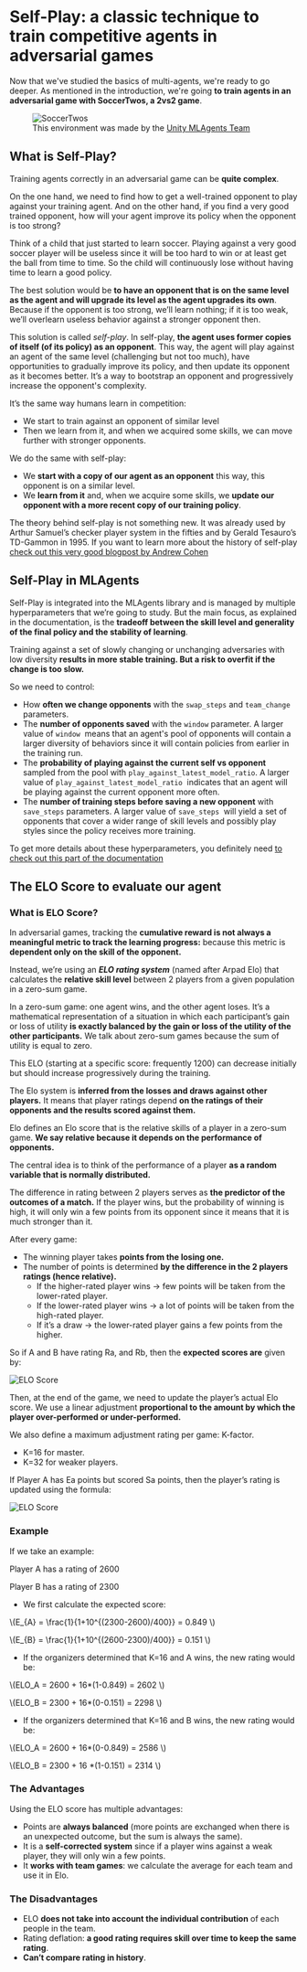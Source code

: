 # Self-Play: a classic technique to train competitive agents in adversarial games

Now that we've studied the basics of multi-agents, we're ready to go deeper. As mentioned in the introduction, we're going **to train agents in an adversarial game with SoccerTwos, a 2vs2 game**.

<figure>
<img src="https://huggingface.co/datasets/huggingface-deep-rl-course/course-images/resolve/main/en/unit10/soccertwos.gif" alt="SoccerTwos"/>

<figcaption>This environment was made by the <a href="https://github.com/Unity-Technologies/ml-agents">Unity MLAgents Team</a></figcaption>

</figure>

## What is Self-Play?

Training agents correctly in an adversarial game can be **quite complex**.

On the one hand, we need to find how to get a well-trained opponent to play against your training agent. And on the other hand, if you find a very good trained opponent, how will your agent improve its policy when the opponent is too strong?

Think of a child that just started to learn soccer. Playing against a very good soccer player will be useless since it will be too hard to win or at least get the ball from time to time. So the child will continuously lose without having time to learn a good policy.

The best solution would be **to have an opponent that is on the same level as the agent and will upgrade its level as the agent upgrades its own**. Because if the opponent is too strong, we’ll learn nothing; if it is too weak, we’ll overlearn useless behavior against a stronger opponent then.

This solution is called *self-play*. In self-play, **the agent uses former copies of itself (of its policy) as an opponent**. This way, the agent will play against an agent of the same level (challenging but not too much), have opportunities to gradually improve its policy, and then update its opponent as it becomes better. It’s a way to bootstrap an opponent and progressively increase the opponent's complexity.

It’s the same way humans learn in competition:

- We start to train against an opponent of similar level
- Then we learn from it, and when we acquired some skills, we can move further with stronger opponents.

We do the same with self-play:

- We **start with a copy of our agent as an opponent** this way, this opponent is on a similar level.
- We **learn from it** and, when we acquire some skills, we **update our opponent with a more recent copy of our training policy**.

The theory behind self-play is not something new. It was already used by Arthur Samuel’s checker player system in the fifties and by Gerald Tesauro’s TD-Gammon in 1995. If you want to learn more about the history of self-play [check out this very good blogpost by Andrew Cohen](https://blog.unity.com/technology/training-intelligent-adversaries-using-self-play-with-ml-agents)

## Self-Play in MLAgents

Self-Play is integrated into the MLAgents library and is managed by multiple hyperparameters that we’re going to study. But the main focus, as explained in the documentation, is the **tradeoff between the skill level and generality of the final policy and the stability of learning**.

Training against a set of slowly changing or unchanging adversaries with low diversity **results in more stable training. But a risk to overfit if the change is too slow.**

So we need to control:

- How **often we change opponents** with the `swap_steps` and `team_change` parameters.
- The **number of opponents saved** with the `window` parameter. A larger value of `window`
 means that an agent's pool of opponents will contain a larger diversity of behaviors since it will contain policies from earlier in the training run.
- The **probability of playing against the current self vs opponent** sampled from the pool with `play_against_latest_model_ratio`. A larger value of `play_against_latest_model_ratio`
 indicates that an agent will be playing against the current opponent more often.
- The **number of training steps before saving a new opponent** with `save_steps` parameters. A larger value of `save_steps`
 will yield a set of opponents that cover a wider range of skill levels and possibly play styles since the policy receives more training.

To get more details about these hyperparameters, you definitely need [to check out this part of the documentation](https://github.com/Unity-Technologies/ml-agents/blob/develop/docs/Training-Configuration-File.md#self-play)


## The ELO Score to evaluate our agent

### What is ELO Score?

In adversarial games, tracking the **cumulative reward is not always a meaningful metric to track the learning progress:** because this metric is **dependent only on the skill of the opponent.**

Instead, we’re using an ***ELO rating system*** (named after Arpad Elo) that calculates the **relative skill level** between 2 players from a given population in a zero-sum game.

In a zero-sum game: one agent wins, and the other agent loses. It’s a mathematical representation of a situation in which each participant’s gain or loss of utility **is exactly balanced by the gain or loss of the utility of the other participants.** We talk about zero-sum games because the sum of utility is equal to zero.

This ELO (starting at a specific score: frequently 1200) can decrease initially but should increase progressively during the training.

The Elo system is **inferred from the losses and draws against other players.** It means that player ratings depend **on the ratings of their opponents and the results scored against them.**

Elo defines an Elo score that is the relative skills of a player in a zero-sum game. **We say relative because it depends on the performance of opponents.**

The central idea is to think of the performance of a player **as a random variable that is normally distributed.**

The difference in rating between 2 players serves as **the predictor of the outcomes of a match.** If the player wins, but the probability of winning is high, it will only win a few points from its opponent since it means that it is much stronger than it.

After every game:

- The winning player takes **points from the losing one.**
- The number of points is determined **by the difference in the 2 players ratings (hence relative).**
    - If the higher-rated player wins → few points will be taken from the lower-rated player.
    - If the lower-rated player wins → a lot of points will be taken from the high-rated player.
    - If it’s a draw → the lower-rated player gains a few points from the higher.

So if A and B have rating Ra, and Rb, then the **expected scores are** given by:

<img src="https://huggingface.co/datasets/huggingface-deep-rl-course/course-images/resolve/main/en/unit10/elo1.png" alt="ELO Score"/>

Then, at the end of the game, we need to update the player’s actual Elo score. We use a linear adjustment **proportional to the amount by which the player over-performed or under-performed.**

We also define a maximum adjustment rating per game: K-factor.

- K=16 for master.
- K=32 for weaker players.

If Player A has Ea points but scored Sa points, then the player’s rating is updated using the formula:

<img src="https://huggingface.co/datasets/huggingface-deep-rl-course/course-images/resolve/main/en/unit10/elo2.png" alt="ELO Score"/>

### Example

If we take an example:

Player A has a rating of 2600

Player B has a rating of 2300

- We first calculate the expected score:

\\(E_{A} = \frac{1}{1+10^{(2300-2600)/400}} = 0.849 \\)

\\(E_{B} = \frac{1}{1+10^{(2600-2300)/400}} = 0.151 \\)

- If the organizers determined that K=16 and A wins, the new rating would be:

\\(ELO_A = 2600 + 16*(1-0.849) = 2602 \\)

\\(ELO_B = 2300 + 16*(0-0.151) = 2298 \\)

- If the organizers determined that K=16 and B wins, the new rating would be:

\\(ELO_A = 2600 + 16*(0-0.849) = 2586 \\)

\\(ELO_B = 2300 + 16 *(1-0.151) = 2314 \\)


### The Advantages

Using the ELO score has multiple advantages:

- Points are **always balanced** (more points are exchanged when there is an unexpected outcome, but the sum is always the same).
- It is a **self-corrected system** since if a player wins against a weak player, they will only win a few points.
- It **works with team games**: we calculate the average for each team and use it in Elo.

### The Disadvantages

- ELO **does not take into account the individual contribution** of each people in the team.
- Rating deflation: **a good rating requires skill over time to keep the same rating**.
- **Can’t compare rating in history**.

